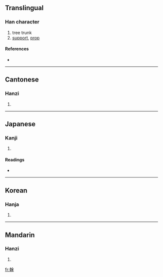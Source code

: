 {{see|乾}}
==Translingual==

===Han character===
{{Han char|rn=75|rad=木|as=10|sn=14|four=4849<sub>4</sub>|canj=十十人木 (JJOD)}}

# tree trunk
# [[support]], [[prop]]

====References====
* {{Han ref|kx=0544.010|dkj=15257|dj=0931.200|hdz=21261.100|uh=69A6|ud=27046|bh=BA6D|bd=47725}}

----

==Cantonese==

===Hanzi===
{{yue-hanzi|jyut=|y=gon3}}

# {{defn|Cantonese}}

----

==Japanese==

===Kanji===
{{ja-kanji|grade=|rs=木10}}

# {{defn|Japanese}}

====Readings====
* {{ja-readings|on=[[かん]] (kan)|kun=[[みき]] (miki)}}

----

==Korean==

===Hanja===
{{ko-hanja|hangeul=간|eumhun=|rv=gan|mr=kan|y=kan}}

# {{defn|Korean}}

----

==Mandarin==

===Hanzi===
{{cmn-hanzi|pin=[[gān]] ([[gan1]]), [[gàn]] ([[gan4]])|wg=kan<sup>1</sup>, kan<sup>4</sup>}}

# {{defn|Mandarin}}

[[fr:榦]]